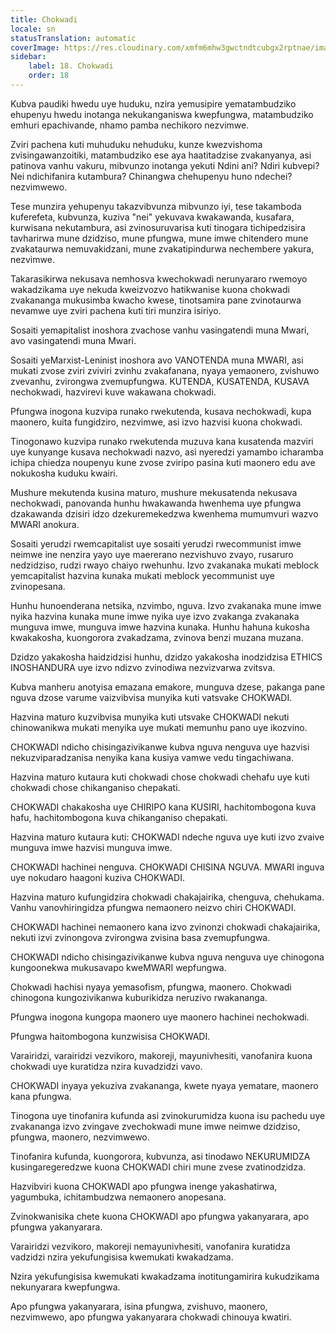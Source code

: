 ```yaml
---
title: Chokwadi
locale: sn
statusTranslation: automatic
coverImage: https://res.cloudinary.com/xmfm6mhw3gwctndtcubgx2rptnae/image/upload/v1740337243/small_cover_educacion_fundamental_a051170f1c.webp
sidebar:
    label: 18. Chokwadi
    order: 18
---
```

Kubva paudiki hwedu uye huduku, nzira yemusipire yematambudziko ehupenyu hwedu inotanga nekukanganiswa kwepfungwa, matambudziko emhuri epachivande, nhamo pamba nechikoro nezvimwe.

Zviri pachena kuti muhuduku nehuduku, kunze kwezvishoma zvisingawanzoitiki, matambudziko ese aya haatitadzise zvakanyanya, asi patinova vanhu vakuru, mibvunzo inotanga yekuti Ndini ani? Ndiri kubvepi? Nei ndichifanira kutambura? Chinangwa chehupenyu huno ndechei? nezvimwewo.

Tese munzira yehupenyu takazvibvunza mibvunzo iyi, tese takamboda kuferefeta, kubvunza, kuziva "nei" yekuvava kwakawanda, kusafara, kurwisana nekutambura, asi zvinosuruvarisa kuti tinogara tichipedzisira tavharirwa mune dzidziso, mune pfungwa, mune imwe chitendero mune zvakataurwa nemuvakidzani, mune zvakatipindurwa nechembere yakura, nezvimwe.

Takarasikirwa nekusava nemhosva kwechokwadi nerunyararo rwemoyo wakadzikama uye nekuda kweizvozvo hatikwanise kuona chokwadi zvakananga mukusimba kwacho kwese, tinotsamira pane zvinotaurwa nevamwe uye zviri pachena kuti tiri munzira isiriyo.

Sosaiti yemapitalist inoshora zvachose vanhu vasingatendi muna Mwari, avo vasingatendi muna Mwari.

Sosaiti yeMarxist-Leninist inoshora avo VANOTENDA muna MWARI, asi mukati zvose zviri zviviri zvinhu zvakafanana, nyaya yemaonero, zvishuwo zvevanhu, zvirongwa zvemupfungwa. KUTENDA, KUSATENDA, KUSAVA nechokwadi, hazvirevi kuve wakawana chokwadi.

Pfungwa inogona kuzvipa runako rwekutenda, kusava nechokwadi, kupa maonero, kuita fungidziro, nezvimwe, asi izvo hazvisi kuona chokwadi.

Tinogonawo kuzvipa runako rwekutenda muzuva kana kusatenda mazviri uye kunyange kusava nechokwadi nazvo, asi nyeredzi yamambo icharamba ichipa chiedza noupenyu kune zvose zviripo pasina kuti maonero edu ave nokukosha kuduku kwairi.

Mushure mekutenda kusina maturo, mushure mekusatenda nekusava nechokwadi, panovanda hunhu hwakawanda hwenhema uye pfungwa dzakawanda dzisiri idzo dzekuremekedzwa kwenhema mumumvuri wazvo MWARI anokura.

Sosaiti yerudzi rwemcapitalist uye sosaiti yerudzi rwecommunist imwe neimwe ine nenzira yayo uye maererano nezvishuvo zvayo, rusaruro nedzidziso, rudzi rwayo chaiyo rwehunhu. Izvo zvakanaka mukati meblock yemcapitalist hazvina kunaka mukati meblock yecommunist uye zvinopesana.

Hunhu hunoenderana netsika, nzvimbo, nguva. Izvo zvakanaka mune imwe nyika hazvina kunaka mune imwe nyika uye izvo zvakanga zvakanaka munguva imwe, munguva imwe hazvina kunaka. Hunhu hahuna kukosha kwakakosha, kuongorora zvakadzama, zvinova benzi muzana muzana.

Dzidzo yakakosha haidzidzisi hunhu, dzidzo yakakosha inodzidzisa ETHICS INOSHANDURA uye izvo ndizvo zvinodiwa nezvizvarwa zvitsva.

Kubva manheru anotyisa emazana emakore, munguva dzese, pakanga pane nguva dzose varume vaizvibvisa munyika kuti vatsvake CHOKWADI.

Hazvina maturo kuzvibvisa munyika kuti utsvake CHOKWADI nekuti chinowanikwa mukati menyika uye mukati memunhu pano uye ikozvino.

CHOKWADI ndicho chisingazivikanwe kubva nguva nenguva uye hazvisi nekuzviparadzanisa nenyika kana kusiya vamwe vedu tingachiwana.

Hazvina maturo kutaura kuti chokwadi chose chokwadi chehafu uye kuti chokwadi chose chikanganiso chepakati.

CHOKWADI chakakosha uye CHIRIPO kana KUSIRI, hachitombogona kuva hafu, hachitombogona kuva chikanganiso chepakati.

Hazvina maturo kutaura kuti: CHOKWADI ndeche nguva uye kuti izvo zvaive munguva imwe hazvisi munguva imwe.

CHOKWADI hachinei nenguva. CHOKWADI CHISINA NGUVA. MWARI inguva uye nokudaro haagoni kuziva CHOKWADI.

Hazvina maturo kufungidzira chokwadi chakajairika, chenguva, chehukama. Vanhu vanovhiringidza pfungwa nemaonero neizvo chiri CHOKWADI.

CHOKWADI hachinei nemaonero kana izvo zvinonzi chokwadi chakajairika, nekuti izvi zvinongova zvirongwa zvisina basa zvemupfungwa.

CHOKWADI ndicho chisingazivikanwe kubva nguva nenguva uye chinogona kungoonekwa mukusavapo kweMWARI wepfungwa.

Chokwadi hachisi nyaya yemasofism, pfungwa, maonero. Chokwadi chinogona kungozivikanwa kuburikidza neruzivo rwakananga.

Pfungwa inogona kungopa maonero uye maonero hachinei nechokwadi.

Pfungwa haitombogona kunzwisisa CHOKWADI.

Varairidzi, varairidzi vezvikoro, makoreji, mayunivhesiti, vanofanira kuona chokwadi uye kuratidza nzira kuvadzidzi vavo.

CHOKWADI inyaya yekuziva zvakananga, kwete nyaya yematare, maonero kana pfungwa.

Tinogona uye tinofanira kufunda asi zvinokurumidza kuona isu pachedu uye zvakananga izvo zvingave zvechokwadi mune imwe neimwe dzidziso, pfungwa, maonero, nezvimwewo.

Tinofanira kufunda, kuongorora, kubvunza, asi tinodawo NEKURUMIDZA kusingaregeredzwe kuona CHOKWADI chiri mune zvese zvatinodzidza.

Hazvibviri kuona CHOKWADI apo pfungwa inenge yakashatirwa, yagumbuka, ichitambudzwa nemaonero anopesana.

Zvinokwanisika chete kuona CHOKWADI apo pfungwa yakanyarara, apo pfungwa yakanyarara.

Varairidzi vezvikoro, makoreji nemayunivhesiti, vanofanira kuratidza vadzidzi nzira yekufungisisa kwemukati kwakadzama.

Nzira yekufungisisa kwemukati kwakadzama inotitungamirira kukudzikama nekunyarara kwepfungwa.

Apo pfungwa yakanyarara, isina pfungwa, zvishuvo, maonero, nezvimwewo, apo pfungwa yakanyarara chokwadi chinouya kwatiri.

